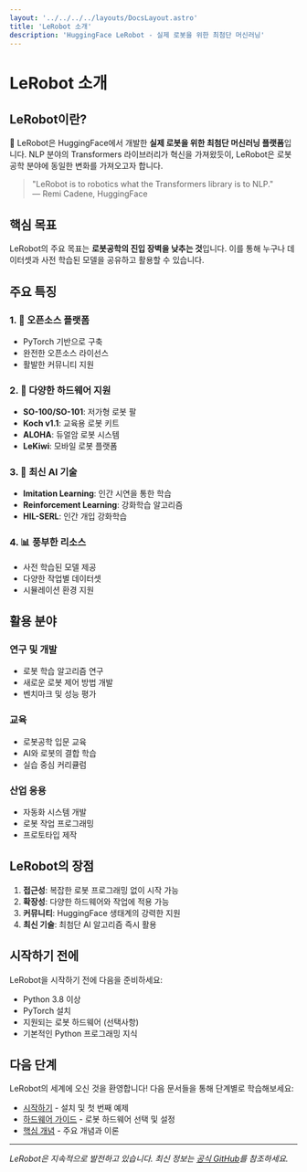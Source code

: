 ```yaml
---
layout: '../../../../layouts/DocsLayout.astro'
title: 'LeRobot 소개'
description: 'HuggingFace LeRobot - 실제 로봇을 위한 최첨단 머신러닝'
---
```


# LeRobot 소개

## LeRobot이란?

🤗 LeRobot은 HuggingFace에서 개발한 **실제 로봇을 위한 최첨단 머신러닝 플랫폼**입니다. NLP 분야의 Transformers 라이브러리가 혁신을 가져왔듯이, LeRobot은 로봇공학 분야에 동일한 변화를 가져오고자 합니다.

> "LeRobot is to robotics what the Transformers library is to NLP."  
> — Remi Cadene, HuggingFace

## 핵심 목표

LeRobot의 주요 목표는 **로봇공학의 진입 장벽을 낮추는 것**입니다. 이를 통해 누구나 데이터셋과 사전 학습된 모델을 공유하고 활용할 수 있습니다.

## 주요 특징

### 1. 🔧 오픈소스 플랫폼
- PyTorch 기반으로 구축
- 완전한 오픈소스 라이선스
- 활발한 커뮤니티 지원

### 2. 🤖 다양한 하드웨어 지원
- **SO-100/SO-101**: 저가형 로봇 팔
- **Koch v1.1**: 교육용 로봇 키트
- **ALOHA**: 듀얼암 로봇 시스템
- **LeKiwi**: 모바일 로봇 플랫폼

### 3. 🧠 최신 AI 기술
- **Imitation Learning**: 인간 시연을 통한 학습
- **Reinforcement Learning**: 강화학습 알고리즘
- **HIL-SERL**: 인간 개입 강화학습

### 4. 📊 풍부한 리소스
- 사전 학습된 모델 제공
- 다양한 작업별 데이터셋
- 시뮬레이션 환경 지원

## 활용 분야

### 연구 및 개발
- 로봇 학습 알고리즘 연구
- 새로운 로봇 제어 방법 개발
- 벤치마크 및 성능 평가

### 교육
- 로봇공학 입문 교육
- AI와 로봇의 결합 학습
- 실습 중심 커리큘럼

### 산업 응용
- 자동화 시스템 개발
- 로봇 작업 프로그래밍
- 프로토타입 제작

## LeRobot의 장점

1. **접근성**: 복잡한 로봇 프로그래밍 없이 시작 가능
2. **확장성**: 다양한 하드웨어와 작업에 적용 가능
3. **커뮤니티**: HuggingFace 생태계의 강력한 지원
4. **최신 기술**: 최첨단 AI 알고리즘 즉시 활용

## 시작하기 전에

LeRobot을 시작하기 전에 다음을 준비하세요:

- Python 3.8 이상
- PyTorch 설치
- 지원되는 로봇 하드웨어 (선택사항)
- 기본적인 Python 프로그래밍 지식

## 다음 단계

LeRobot의 세계에 오신 것을 환영합니다! 다음 문서들을 통해 단계별로 학습해보세요:

- [시작하기](/community/docs/physical-ai/lerobot/getting-started) - 설치 및 첫 번째 예제
- [하드웨어 가이드](/community/docs/physical-ai/lerobot/hardware) - 로봇 하드웨어 선택 및 설정
- [핵심 개념](/community/docs/physical-ai/lerobot/concepts) - 주요 개념과 이론

---

*LeRobot은 지속적으로 발전하고 있습니다. 최신 정보는 [공식 GitHub](https://github.com/huggingface/lerobot)를 참조하세요.*